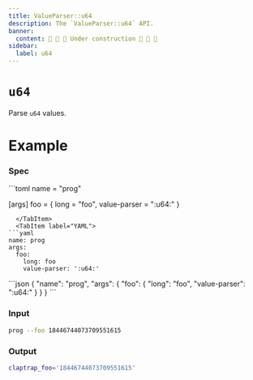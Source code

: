 ```yaml
---
title: ValueParser::u64
description: The `ValueParser::u64` API.
banner:
  content: 🚧 🚧 🚧 Under construction 🚧 🚧 🚧
sidebar:
  label: u64
---
```



# `u64` <LinkButton href="https://docs.rs/clap/latest/clap/value_parser/fn.u64.html" icon="open-book" variant="minimal"></LinkButton>

<Badge text="since 0.1.0" size="small" />

Parse `u64` values.

# Example

### Spec

<Tabs syncKey="format">
  <TabItem label="TOML">
```toml
name = "prog"

[args]
foo = { long = "foo", value-parser = ":u64:" }
```
  </TabItem>
  <TabItem label="YAML">
```yaml
name: prog
args:
  foo:
    long: foo
    value-parser: ':u64:'
```
  </TabItem>
  <TabItem label="JSON">
```json
{
  "name": "prog",
  "args": {
    "foo": {
      "long": "foo",
      "value-parser": ":u64:"
    }
  }
}
```
  </TabItem>
</Tabs>

### Input

```bash
prog --foo 18446744073709551615
```

### Output

```bash
claptrap_foo='18446744073709551615'
```
